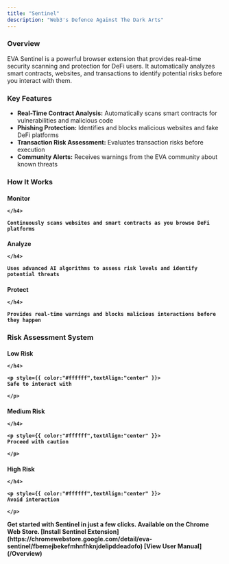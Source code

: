 ```yaml
---
title: "Sentinel"
description: "Web3's Defence Against The Dark Arts"
---
```



<h3 style={{ color:"#ffffff" }}>
Overview

</h3>

EVA Sentinel is a powerful browser extension that provides real-time security scanning and protection for DeFi users. It automatically analyzes smart contracts, websites, and transactions to identify potential risks before you interact with them.

<h3 style={{ color:"#ffffff" }}>
Key Features

</h3>

- **Real-Time Contract Analysis:** Automatically scans smart contracts for vulnerabilities and malicious code
- **Phishing Protection:** Identifies and blocks malicious websites and fake DeFi platforms
- **Transaction Risk Assessment:** Evaluates transaction risks before execution
- **Community Alerts:** Receives warnings from the EVA community about known threats

<h3 style={{ color:"#ffffff" }}>
How It Works

</h3>

<Columns cols={2}>
  <Card>
    <h4 style={{ color:"#f7941d" }}>
    Monitor

    </h4>

    Continuously scans websites and smart contracts as you browse DeFi platforms
  </Card>
  <Card>
    <h4 style={{ color:"#f7941d" }}>
    Analyze

    </h4>

    Uses advanced AI algorithms to assess risk levels and identify potential threats
  </Card>
  <Card>
    <h4 style={{ color:"#f7941d" }}>
    Protect

    </h4>

    Provides real-time warnings and blocks malicious interactions before they happen
  </Card>
</Columns>

<h3 style={{ color:"#ffffff" }}>
Risk Assessment System

</h3>

<Columns cols={2}>
  <Card>
    <h4 style={{ color:"#008000",textAlign:"center" }}>
    Low Risk

    </h4>

    <p style={{ color:"#ffffff",textAlign:"center" }}>
    Safe to interact with

    </p>
  </Card>
  <Card>
    <h4 style={{ color:"#ffa70b",textAlign:"center" }}>
    Medium Risk

    </h4>

    <p style={{ color:"#ffffff",textAlign:"center" }}>
    Proceed with caution

    </p>
  </Card>
  <Card>
    <h4 style={{ color:"#ff0000",textAlign:"center" }}>
    High Risk

    </h4>

    <p style={{ color:"#ffffff",textAlign:"center" }}>
    Avoid interaction

    </p>
  </Card>
</Columns>

<Card title="Installation">
  Get started with Sentinel in just a few clicks. Available on the Chrome Web Store.

  <Columns cols={2}>
    <Note>
      [Install Sentinel Extension](https://chromewebstore.google.com/detail/eva-sentinel/fbemejbekefmhnfhknjdelipddeadofo)
    </Note>
    <Tip>
      [View User Manual](/Overview)
    </Tip>
  </Columns>
</Card>